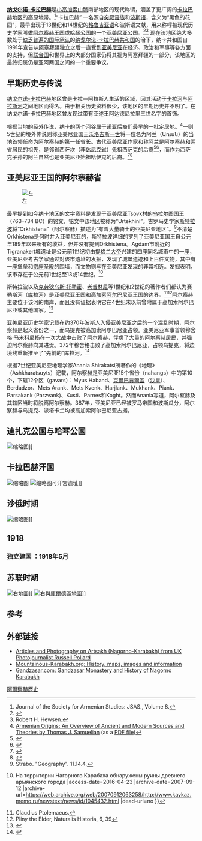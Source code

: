 {{Expand English|History of Artsakh}}
'''[[納戈爾諾-卡拉巴赫|纳戈尔诺-卡拉巴赫]]'''是[[小高加索山脈|小高加索山脈]]南部地区的现代称谓，涵盖了更广阔的[[卡拉巴赫|卡拉巴赫]]地区的高原地带。<ref>Journal of the Society for Armenian Studies: JSAS., Volume 8. </ref>“卡拉巴赫” 一名源自[[突厥语族|突厥语族]]和[[波斯语|波斯语]]，含义为“黑色的花园”，最早出现于13世纪和14世纪的[[格鲁吉亚语|格鲁吉亚语]]和波斯语文献，用来称呼被现代历史学家叫做[[阿尔察赫王国|阿尔察赫王国]]或[[哈琴公国|哈琴公国]]的一个[[亚美尼亚人|亚美尼亚]]公国。<ref>{{Cite web |url=http://www.britannica.com/EBchecked/topic/35178/Armenia/44269/The-marzpans |title=Encyclopædia Britannica. |access-date=2016-04-23 |archive-date=2011-09-19 |archive-url=https://web.archive.org/web/20110919062641/http://www.britannica.com/EBchecked/topic/35178/Armenia/44269/The-marzpans |dead-url=no }}</ref><ref>Robert H. Hewsen. </ref> 现在该地区绝大多数处于[[有限承认国家列表|缺乏普遍的国际承认]]的[[纳戈尔诺-卡拉巴赫共和国|纳戈尔诺-卡拉巴赫共和国]]的治下，纳卡共和国自1991年宣告从[[阿塞拜疆|阿塞拜疆]]独立之后一直受到[[亚美尼亚|亚美尼亚]]在经济、政治和军事等各方面的支持，但[[联合国|联合国]]和世界上的大部分国家仍将其视为阿塞拜疆的一部分，该地区的最终归属仍是亚阿两国之间的一个重要争议。

== 早期历史与传说 ==
[[納戈爾諾-卡拉巴赫|纳戈尔诺-卡拉巴赫]]地区曾是卡拉—阿拉斯人生活的区域，{{le|卡拉—阿拉斯文化|Kura–Araxes culture|卡拉—阿拉斯人}}因其活动于[[卡拉河|卡拉河]]与[[阿拉斯河|阿拉斯河]]之间地区而得名。由于相关历史资料很少，该地区的早期历史并不明了。在纳戈尔诺-卡拉巴赫地区曾发现过带有亚述王阿达德尼拉里三世名字的首饰。

根据当地的经外传说，纳卡的两个河谷属于[[挪亞|诺亚]]后裔们最早的一批定居地。<ref name="samuelian2004">[http://www.arak29.am/PDF_PPT/origins_2004.pdf Armenian Origins: An Overview of Ancient and Modern Sources and Theories by Thomas J. Samuelian] {{Wayback|url=http://www.arak29.am/PDF_PPT/origins_2004.pdf |date=20170117165534 }} (as a [[便携式文档格式|PDF file]])</ref>一则5世纪的境外传说则称亚美尼亚国王[[沃洛吉斯三世|沃洛吉斯一世]]将一位名为阿兰（Առան）的当地首领任命为阿尔察赫的第一任省长。古代亚美尼亚作家{{le|莫夫谢斯·霍列纳齐|Movses Khorenatsi}}和{{le|莫夫谢斯·卡甘卡特瓦齐|Movses Kaghankatvatsi}}称阿兰是阿尔察赫和{{le|乌提克|Utik}}两省居民的祖先，是邻省西萨坎（非[[休尼克省|休尼克省]]）先祖西萨克的后裔<ref>{{Cite web |url=http://www.vehi.net/istoriya/armenia/khorenaci/index.html |title=Movses Khorenatsi, "History of Armenia," I.12, II.8 |access-date=2016-04-23 |archive-date=2019-10-12 |archive-url=https://web.archive.org/web/20191012045408/http://vehi.net/istoriya/armenia/khorenaci/index.html |dead-url=no }}</ref><ref>{{Cite web |url=http://www.vehi.net/istoriya/armenia/kagantv/aluank1.html |title=Movses Kaghankatvatsi, "History of Aluank," I.4 |access-date=2016-04-23 |archive-date=2019-09-25 |archive-url=https://web.archive.org/web/20190925104051/http://vehi.net/istoriya/armenia/kagantv/aluank1.html |dead-url=no }}</ref>，而作为西萨克子孙的阿兰自然也是亚美尼亚始祖哈伊克的后裔。<ref>{{Cite web |url=http://www.vehi.net/istoriya/armenia/khorenaci/01.html |title=Movses Khorenatsi, "History of Armenia," I.12 |access-date=2016-04-23 |archive-date=2019-09-16 |archive-url=https://web.archive.org/web/20190916212708/http://vehi.net/istoriya/armenia/khorenaci/01.html |dead-url=no }}</ref><ref>{{Cite web |url=http://www.vehi.net/istoriya/armenia/kagantv/aluank1.html |title=Movses Kaghankatvatsi, "History of Aluank," I.15 |access-date=2016-04-23 |archive-date=2019-09-25 |archive-url=https://web.archive.org/web/20190925104051/http://vehi.net/istoriya/armenia/kagantv/aluank1.html |dead-url=no }}</ref>

== 亚美尼亚王国的阿尔察赫省 ==
[[File:Armenian_Flag_Khachen.png|左]]

最早提到如今纳卡地区的文字资料是发现于亚美尼亚Tsovk村的[[乌拉尔图|乌拉尔图]]国王{{le|萨尔达尔二世|Sardur II}}（763–734 BC）的铭文，铭文中该地区被称为“Urtekhini”。古罗马史学家[[斯特拉波|斯特拉波]]将“Orkhistena”（阿尔察赫）描述为“有着大量骑士的亚美尼亚地区”。<ref name="Strabo">Strabo. "Geography". 11.14.4.</ref>不清楚Orkhistena是何时并入亚美尼亚的，斯特拉波详细的罗列了亚美尼亚国王自公元年189年以来所有的收益，但并没有提到Orkhistena。Agdam市附近的Tigranakert城遗址是公元前1世纪初由[[提格兰大帝|提格兰大帝]]兴建的四座同名城市中的一座，亚美尼亚考古学家通过对该市遗址的发掘，发现了城堡遗迹和上百件文物，其中有一座堡垒和[[宗座圣殿|宗座圣殿]]的围墙，而文物则与在亚美尼亚发现的非常相近。发掘表明，该市存在于公元前1世纪至13或14世纪。<ref name="Tigranakert2">{{Cite web |url=http://www.kavkaz.memo.ru/newstext/news/id/1045432.html |title=Кавказ Мемо.Ру :: kavkaz-uzel.ru :: Армения, Нагорный Карабах {{!}} На территории Нагорного Карабаха обнаружены руины древнего армянского города |access-date=2016-04-23 |archive-date=2007-09-12 |archive-url=https://web.archive.org/web/20070912063258/http://www.kavkaz.memo.ru/newstext/news/id/1045432.html |dead-url=no }}</ref>

斯特拉波以及[[克劳狄乌斯·托勒密|克劳狄乌斯·托勒密]]、[[老普林尼|老普林尼]]等1世纪和2世纪的著作者们都认为赛勒斯河（[[库拉河|库拉河]]）是[[亚美尼亚王国|亚美尼亚王国]]和[[高加索阿尔巴尼亚王国|高加索阿尔巴尼亚王国]]的边界。<ref name="Ptolemaeus">Claudius Ptolemaeus. </ref><ref name="Plinius">Pliny the Elder, Naturalis Historia, 6, 39</ref>阿尔察赫主要位于该河的南岸，而且没有证据表明它在4世纪末以前曾附属于高加索阿尔巴尼亚或其他国家。<ref name="Cilicia">{{Cite web |url=http://www.cilicia.com/History.htm |title=Nagorno Karabakh: History |access-date=2016-04-23 |archive-date=2020-10-18 |archive-url=https://web.archive.org/web/20201018202100/http://www.cilicia.com/History.htm |dead-url=no }}</ref>

亚美尼亚历史学家{{le|浮士德 (拜占庭的)|Faustus of Byzantium|浮士德}}记载在约370年波斯人入侵亚美尼亚之后的一个混乱时期，阿尔察赫是起义省份之一，而乌提克被高加索阿尔巴尼亚占领。亚美尼亚军事首领穆舍格·马米科尼扬在一次大战中击败了阿尔察赫，俘虏了大量的阿尔察赫居民，并强迫阿尔察赫向其进贡。372年穆舍格击败了高加索阿尔巴尼亚，占领乌提克，将边境线重新推至了“先前的”库拉河。<ref name="Favstos2">{{Cite web |url=http://vehi.net/istoriya/armenia/buzand/05.html |title=Faustus of Byzantium, IV, 50; V,12 |access-date=2016-04-23 |archive-date=2019-09-25 |archive-url=https://web.archive.org/web/20190925103827/http://www.vehi.net/istoriya/armenia/buzand/05.html |dead-url=no }}</ref>

根据7世纪亚美尼亚地理学家Anania Shirakatsi所著作的《地理》（Ashkharatsuyts）记载，阿尔察赫是亚美尼亚15个省份（nahangs）中的第10个，下辖12个区（gavars）：Myus Haband、[[克爾巴賈爾區|克爾巴賈爾區]]（[[沙皇|沙皇]]）、Berdadzor、Mets Arank、Mets Kvenk、Harjlank、Mukhank、Piank、Parsakank (Parzvank)、Kusti、Parnes和Koght。然而Anania写道，阿尔察赫及其辖区当时将脱离阿尔察赫。387年，亚美尼亚已经被罗马帝国和波斯瓜分，阿尔察赫与乌提克、派塔卡兰均被高加索阿尔巴尼亚占据。

== 迪扎克公国与哈琴公国 ==
[[File:Gandzasar_closeup.jpg|缩略图]]]]

== 卡拉巴赫汗国 ==
[[File:Askeran_fort_(brighter).jpg|缩略图]]
[[File:Khans_Palace010.JPG|缩略图]]可汗宮遗址]]

== 沙俄时期 ==
[[File:Ghazanchetsots_Double_Rainbow.jpg|缩略图]]]]

== 1918 ==

=== 独立建国 ：1918年5月 ===

== 苏联时期 ==
[[File:Nagorno_Karabakh03.png|右]]地圖]]
[[File:Red_kurdistan_1930.png|右]]與[[庫爾德斯坦|庫爾德]]區地圖]]

== 参考 ==
{{Reflist|30em}}

== 外部链接 ==
* [http://www.artsakh.org.uk/ Articles and Photography on Artsakh (Nagorno-Karabakh) from UK Photojournalist Russell Pollard] {{Wayback|url=http://www.artsakh.org.uk/ |date=20210512043551 }}
* [http://www.mountainous-karabakh.org Mountainous-Karabakh.org: History, maps, images and information] {{Wayback|url=http://www.mountainous-karabakh.org/ |date=20210331192219 }}
* [http://www.gandzasar.com/ Gandzasar.com: Gandzasar Monastery and History of Nagorno Karabakh] {{Wayback|url=http://www.gandzasar.com/ |date=20210228094634 }}

{{Nagorno-Karabakh Topics}}

[[Category:阿爾察赫歷史|]]